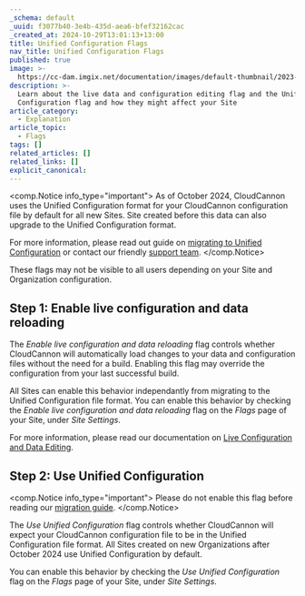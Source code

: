 ```yaml
---
_schema: default
_uuid: f3077b40-3e4b-435d-aea6-bfef32162cac
_created_at: 2024-10-29T13:01:13+13:00
title: Unified Configuration Flags
nav_title: Unified Configuration Flags
published: true
image: >-
  https://cc-dam.imgix.net/documentation/images/default-thumbnail/2023-Q4/CloudCannon-Documentation-Thumbnail.png
description: >-
  Learn about the live data and configuration editing flag and the Unified
  Configuration flag and how they might affect your Site
article_category:
  - Explanation
article_topic:
  - Flags
tags: []
related_articles: []
related_links: []
explicit_canonical:
---
```

<comp.Notice info_type="important">
  As of October 2024, CloudCannon uses the Unified Configuration format for your CloudCannon configuration file by default for all new Sites. Site created before this data can also upgrade to the Unified Configuration format.

  For more information, please read out guide on [migrating to Unified Configuration](/documentation/guides/unified-configuration-migration-guide/) or contact our friendly [support team](/support/).
</comp.Notice>

These flags may not be visible to all users depending on your Site and Organization configuration.

## Step 1: Enable live configuration and data reloading

The *Enable live configuration and data reloading* flag controls whether CloudCannon will automatically load changes to your data and configuration files without the need for a build. Enabling this flag may override the configuration from your last successful build.

All Sites can enable this behavior independantly from migrating to the Unified Configuration file format. You can enable this behavior by checking the *Enable live configuration and data reloading* flag on the *Flags* page of your Site, under *Site Settings*.

For more information, please read our documentation on [Live Configuration and Data Editing](/documentation/guides/unified-configuration-migration-guide/live-configuration-and-data-editing/).

## Step 2: Use Unified Configuration

<comp.Notice info_type="important">
  Please do not enable this flag before reading our [migration guide](/documentation/guides/unified-configuration-migration-guide/).
</comp.Notice>

The *Use Unified Configuration* flag controls whether CloudCannon will expect your CloudCannon configuration file to be in the Unified Configuration file format. All Sites created on new Organizations after October 2024 use Unified Configuration by default.

You can enable this behavior by checking the *Use Unified Configuration* flag on the *Flags* page of your Site, under *Site Settings*.